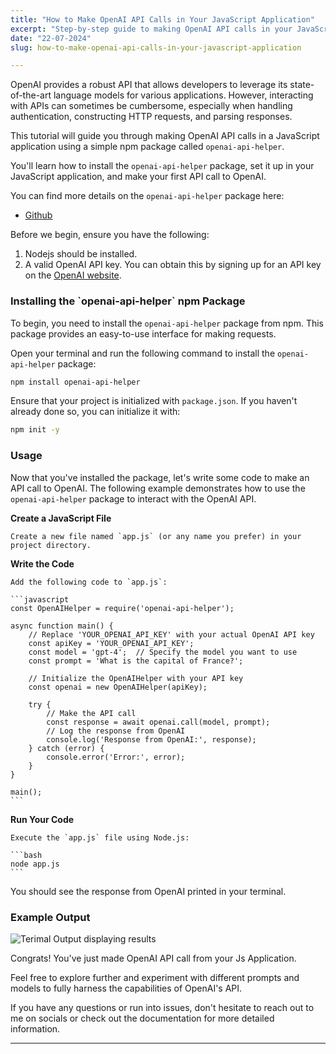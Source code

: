 ```yaml
---
title: "How to Make OpenAI API Calls in Your JavaScript Application"
excerpt: "Step-by-step guide to making OpenAI API calls in your JavaScript app using the openai-api-helper npm package. Learn how to integrate OpenAI's capabilities into your project with ease."
date: "22-07-2024" 
slug: how-to-make-openai-api-calls-in-your-javascript-application

---
```


OpenAI provides a robust API that allows developers to leverage its state-of-the-art language models for various applications. However, interacting with APIs can sometimes be cumbersome, especially when handling authentication, constructing HTTP requests, and parsing responses.

This tutorial will guide you through making OpenAI API calls in a JavaScript application using a simple npm package called `openai-api-helper`.

You'll learn how to install the `openai-api-helper` package, set it up in your JavaScript application, and make your first API call to OpenAI.

You can find more details on the `openai-api-helper` package here:

* <u>[Github](https://github.com/Buddhsen-tripathi/openai-api-helper)</u>
    
Before we begin, ensure you have the following:

1. Nodejs should be installed.   
2. A valid OpenAI API key. You can obtain this by signing up for an API key on the [OpenAI website](https://beta.openai.com/signup/).
    

<h3 class="text-2xl font-semibold text-primary my-4">Installing the `openai-api-helper` npm Package </h3>

To begin, you need to install the `openai-api-helper` package from npm. This package provides an easy-to-use interface for making requests.

Open your terminal and run the following command to install the `openai-api-helper` package:

```bash
npm install openai-api-helper
```

Ensure that your project is initialized with `package.json`. If you haven't already done so, you can initialize it with:

```bash
npm init -y
```

<h3 class="text-2xl font-semibold text-primary my-4">Usage </h3>

Now that you've installed the package, let's write some code to make an API call to OpenAI. The following example demonstrates how to use the `openai-api-helper` package to interact with the OpenAI API.

**Create a JavaScript File**
    
    Create a new file named `app.js` (or any name you prefer) in your project directory.
    
**Write the Code**
    
    Add the following code to `app.js`:
    
    ```javascript
    const OpenAIHelper = require('openai-api-helper');
    
    async function main() {
        // Replace 'YOUR_OPENAI_API_KEY' with your actual OpenAI API key
        const apiKey = 'YOUR_OPENAI_API_KEY';
        const model = 'gpt-4';  // Specify the model you want to use
        const prompt = 'What is the capital of France?';
    
        // Initialize the OpenAIHelper with your API key
        const openai = new OpenAIHelper(apiKey);
    
        try {
            // Make the API call
            const response = await openai.call(model, prompt);
            // Log the response from OpenAI
            console.log('Response from OpenAI:', response);
        } catch (error) {
            console.error('Error:', error);
        }
    }
    
    main();
    ```

**Run Your Code**
    
    Execute the `app.js` file using Node.js:
    
    ```bash
    node app.js
    ```
    

You should see the response from OpenAI printed in your terminal.

<h3 class="text-2xl font-semibold text-primary my-4">Example Output </h3>

![Terimal Output displaying results](/blog-images/rungpt.webp)

Congrats! You've just made OpenAI API call from your Js Application.

Feel free to explore further and experiment with different prompts and models to fully harness the capabilities of OpenAI's API.

If you have any questions or run into issues, don't hesitate to reach out to me on socials or check out the documentation for more detailed information.

<div className="engagement-section py-6 border-t mt-8">
  <SocialShare 
    url="https://buddhsentripathi.com/how-to-make-openai-api-calls-in-your-javascript-application" 
    title="How to Make OpenAI API Calls in Your JavaScript Application" 
  />
</div>

---